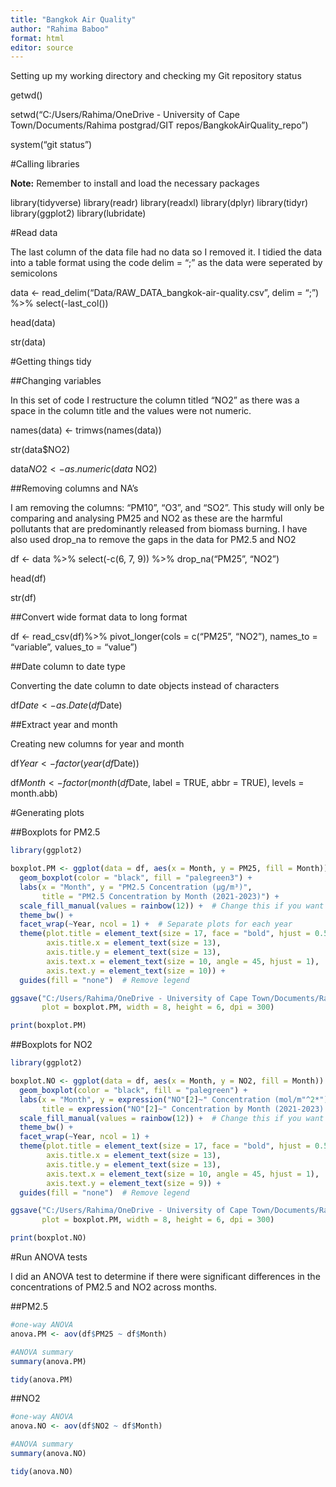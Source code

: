 ```yaml
---
title: "Bangkok Air Quality"
author: "Rahima Baboo"
format: html
editor: source
---
```

Setting up my working directory and checking my Git repository status

getwd()

setwd("C:/Users/Rahima/OneDrive - University of Cape Town/Documents/Rahima postgrad/GIT repos/BangkokAirQuality_repo")

system("git status")

#Calling libraries 

**Note:** Remember to install and load the necessary packages

library(tidyverse) 
library(readr) 
library(readxl) 
library(dplyr) 
library(tidyr) 
library(ggplot2) 
library(lubridate)

#Read data 

The last column of the data file had no data so I removed it. I tidied the data into a table format using the code delim = ";" as the data were seperated by semicolons

data <- read_delim("Data/RAW_DATA_bangkok-air-quality.csv", delim = ";") %>% select(-last_col())

head(data)

str(data)


#Getting things tidy

##Changing variables 

In this set of code I restructure the column titled "NO2" as there was a space in the column title and the values were not numeric.

names(data) <- trimws(names(data))

str(data$NO2)

data$NO2 <- as.numeric(data$ NO2)

##Removing columns and NA's 

I am removing the columns: "PM10", "O3", and "SO2". This study will only be comparing and analysing PM25 and NO2 as these are the harmful pollutants that are predominantly released from biomass burning. I have also used drop_na to remove the gaps in the data for PM2.5 and NO2

df <- data %>% select(-c(6, 7, 9)) %>%
 drop_na("PM25", "NO2")

head(df)

str(df)

##Convert wide format data to long format

df <- read_csv(df)%>% pivot_longer(cols = c("PM25", "NO2"), names_to = "variable", values_to = "value")

##Date column to date type 

Converting the date column to date objects instead of characters

df$Date <- as.Date(df$Date)

##Extract year and month 

Creating new columns for year and month

df$Year <- factor(year(df$Date))

df$Month <- factor(month(df$Date, label = TRUE, abbr = TRUE), levels = month.abb)


#Generating plots

##Boxplots for PM2.5

```r

library(ggplot2)

boxplot.PM <- ggplot(data = df, aes(x = Month, y = PM25, fill = Month)) +
  geom_boxplot(color = "black", fill = "palegreen3") +  
  labs(x = "Month", y = "PM2.5 Concentration (µg/m³)", 
       title = "PM2.5 Concentration by Month (2021-2023)") +
  scale_fill_manual(values = rainbow(12)) +  # Change this if you want a specific color palette
  theme_bw() +
  facet_wrap(~Year, ncol = 1) +  # Separate plots for each year
  theme(plot.title = element_text(size = 17, face = "bold", hjust = 0.5),  
        axis.title.x = element_text(size = 13),  
        axis.title.y = element_text(size = 13),  
        axis.text.x = element_text(size = 10, angle = 45, hjust = 1),  # Rotate x-axis labels
        axis.text.y = element_text(size = 10)) +
  guides(fill = "none")  # Remove legend

ggsave("C:/Users/Rahima/OneDrive - University of Cape Town/Documents/Rahima postgrad/GIT repos/BangkokAirQuality_repo/Figures/PM2.5boxplot.png", 
       plot = boxplot.PM, width = 8, height = 6, dpi = 300)

print(boxplot.PM)
```

##Boxplots for NO2

```r

library(ggplot2)

boxplot.NO <- ggplot(data = df, aes(x = Month, y = NO2, fill = Month)) +
  geom_boxplot(color = "black", fill = "palegreen") +  
  labs(x = "Month", y = expression("NO"[2]~" Concentration (mol/m"^2*")"), 
       title = expression("NO"[2]~" Concentration by Month (2021-2023) in Bangkok, Thailand")) +
  scale_fill_manual(values = rainbow(12)) +  # Change this if you want a specific color palette
  theme_bw() +
  facet_wrap(~Year, ncol = 1) +  
  theme(plot.title = element_text(size = 17, face = "bold", hjust = 0.5),  
        axis.title.x = element_text(size = 13),  
        axis.title.y = element_text(size = 13),  
        axis.text.x = element_text(size = 10, angle = 45, hjust = 1),  
        axis.text.y = element_text(size = 9)) +
  guides(fill = "none")  # Remove legend

ggsave("C:/Users/Rahima/OneDrive - University of Cape Town/Documents/Rahima postgrad/GIT repos/BangkokAirQuality_repo/Figures/NO2boxplot.png", 
       plot = boxplot.PM, width = 8, height = 6, dpi = 300)

print(boxplot.NO)
```

#Run ANOVA tests 

I did an ANOVA test to determine if there were significant differences in the concentrations of PM2.5 and NO2 across months.

##PM2.5

```r
#one-way ANOVA
anova.PM <- aov(df$PM25 ~ df$Month)

#ANOVA summary
summary(anova.PM)

tidy(anova.PM)

```

##NO2

```r
#one-way ANOVA
anova.NO <- aov(df$NO2 ~ df$Month)

#ANOVA summary
summary(anova.NO)

tidy(anova.NO)

```
